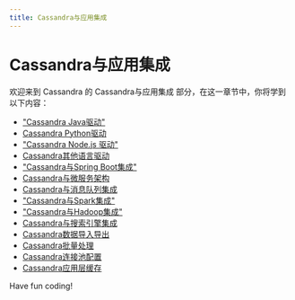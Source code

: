 ```yaml
---
title: Cassandra与应用集成
---
```


# Cassandra与应用集成

欢迎来到 Cassandra 的 Cassandra与应用集成 部分，在这一章节中，你将学到以下内容：

- ["Cassandra Java驱动"](./0-cassandra-java-driver.mdx)
- [Cassandra Python驱动](./1-cassandra-python-driver.mdx)
- ["Cassandra Node.js 驱动"](./2-cassandra-nodejs-driver.mdx)
- [Cassandra其他语言驱动](./3-cassandra-other-language-drivers.mdx)
- ["Cassandra与Spring Boot集成"](./4-cassandra-and-spring-boot-integration.mdx)
- [Cassandra与微服务架构](./5-cassandra-and-microservice-architecture.mdx)
- [Cassandra与消息队列集成](./6-cassandra-and-message-queue-integration.mdx)
- ["Cassandra与Spark集成"](./7-cassandra-and-spark-integration.mdx)
- ["Cassandra与Hadoop集成"](./8-cassandra-and-hadoop-integration.mdx)
- [Cassandra与搜索引擎集成](./9-cassandra-integration-with-search-engines.mdx)
- [Cassandra数据导入导出](./10-cassandra-data-import-and-export.mdx)
- [Cassandra批量处理](./11-cassandra-batch-processing.mdx)
- [Cassandra连接池配置](./12-cassandra-connection-pool-configuration.mdx)
- [Cassandra应用层缓存](./13-cassandra-application-layer-cache.mdx)

Have fun coding!